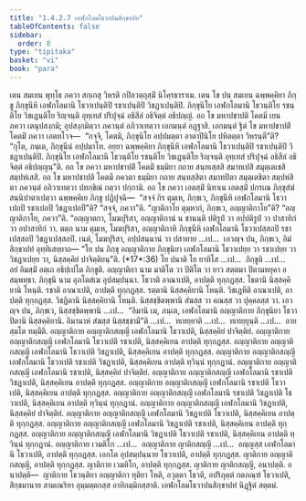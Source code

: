 ```yaml
---
title: "1.4.2.7 เอฬกโลมโธวาปนสิกฺขาปท"
tableOfContents: false
sidebar:
  order: 8
type: "tipitaka"
basket: "vi"
book: "para"
---
```



<DynamicBreadcrumb />

<Division number="576" book="para">

<Paragraph number="2189" book="para">
เตน สมเยน พุทฺโธ ภควา สกฺเกสุ วิหรติ กปิลวตฺถุสฺมิํ นิโคฺรธาราเม. เตน โข ปน สมเยน ฉพฺพคฺคิยา ภิกฺขู ภิกฺขุนีหิ เอฬกโลมานิ โธวาเปนฺติปิ รชาเปนฺติปิ วิชฏาเปนฺติปิ. ภิกฺขุนิโย เอฬกโลมานิ โธวนฺติโย รชนฺติโย วิชเฏนฺติโย ริญฺจนฺติ อุทฺเทสํ ปริปุจฺฉํ อธิสีลํ อธิจิตฺตํ อธิปญฺญํ. อถ โข มหาปชาปติ โคตมี เยน ภควา เตนุปสงฺกมิ; อุปสงฺกมิตฺวา ภควนฺตํ อภิวาเทตฺวา เอกมนฺตํ อฏฺฐาสิ. เอกมนฺตํ ฐิตํ โข มหาปชาปติํ โคตมิํ ภควา เอตทโวจ—  “กจฺจิ, โคตมิ, ภิกฺขุนิโย อปฺปมตฺตา อาตาปินิโย ปหิตตฺตา วิหรนฺตี”ติ? “กุโต, ภนฺเต, ภิกฺขุนีนํ อปฺปมาโท. อยฺยา ฉพฺพคฺคิยา ภิกฺขุนีหิ เอฬกโลมานิ โธวาเปนฺติปิ รชาเปนฺติปิ วิชฏาเปนฺติปิ. ภิกฺขุนิโย เอฬกโลมานิ โธวนฺติโย รชนฺติโย วิชเฏนฺติโย ริญฺจนฺติ อุทฺเทสํ ปริปุจฺฉํ อธิสีลํ อธิจิตฺตํ อธิปญฺญนฺ”ติ.
</Paragraph>

<Paragraph number="2190" book="para">
อถ โข ภควา มหาปชาปติํ โคตมิํ ธมฺมิยา กถาย สนฺทเสฺสสิ สมาทเปสิ สมุตฺเตเชสิ สมฺปหํเสสิ. อถ โข มหาปชาปติ โคตมี ภควตา ธมฺมิยา กถาย สนฺทสฺสิตา สมาทปิตา สมุตฺเตชิตา สมฺปหํสิตา ภควนฺตํ อภิวาเทตฺวา ปทกฺขิณํ กตฺวา ปกฺกามิ.
</Paragraph>

<Paragraph number="2191" book="para">
อถ โข ภควา เอตสฺมิํ นิทาเน เอตสฺมิํ ปกรเณ ภิกฺขุสํฆํ สนฺนิปาตาเปตฺวา ฉพฺพคฺคิเย ภิกฺขู ปฏิปุจฺฉิ—  “สจฺจํ กิร ตุมฺเห, ภิกฺขเว, ภิกฺขุนีหิ เอฬกโลมานิ โธวาเปถปิ รชาเปถปิ วิชฏาเปถปี”ติ? “สจฺจํ, ภควา”ติ. “ญาติกาโย ตุมฺหากํ, ภิกฺขเว, อญฺญาติกาโย”ติ? “อญฺญาติกาโย, ภควา”ติ. “อญฺญาตกา, โมฆปุริสา, อญฺญาติกานํ น ชานนฺติ ปติรูปํ วา อปฺปติรูปํ วา ปาสาทิกํ วา อปาสาทิกํ วา. ตตฺถ นาม ตุมฺเห, โมฆปุริสา, อญฺญาติกาหิ ภิกฺขุนีหิ เอฬกโลมานิ โธวาเปสฺสถปิ รชาเปสฺสถปิ วิชฏาเปสฺสถปิ. เนตํ, โมฆปุริสา, อปฺปสนฺนานํ วา ปสาทาย …เป…  เอวญฺจ ปน, ภิกฺขเว, อิมํ สิกฺขาปทํ อุทฺทิเสยฺยาถ—
</Paragraph>

</Division>
<Division number="577" book="para">

<Paragraph number="2192" book="para">
<Emphasis>“โย ปน ภิกฺขุ อญฺญาติกาย ภิกฺขุนิยา เอฬกโลมานิ โธวาเปยฺย วา รชาเปยฺย วา วิชฏาเปยฺย วา, นิสฺสคฺคิยํ ปาจิตฺติยนฺ”</Emphasis>ติ. (*17*:<Emphasis>36</Emphasis>)
</Paragraph>

</Division>
<Division number="578" book="para">

<Paragraph number="2193" book="para">
<Emphasis>โย ปนา</Emphasis>ติ โย ยาทิโส …เป…  <Emphasis>ภิกฺขู</Emphasis>ติ …เป…  อยํ อิมสฺมิํ อตฺเถ อธิปฺเปโต ภิกฺขูติ.
</Paragraph>

<Paragraph number="2194" book="para">
<Emphasis>อญฺญาติกา</Emphasis> นาม มาติโต วา ปิติโต วา ยาว สตฺตมา ปิตามหยุคา อสมฺพทฺธา.
</Paragraph>

<Paragraph number="2195" book="para">
<Emphasis>ภิกฺขุนี</Emphasis> นาม อุภโตสํเฆ อุปสมฺปนฺนา.
</Paragraph>

<Paragraph number="2196" book="para">
โธวาติ อาณาเปติ, อาปตฺติ ทุกฺกฏสฺส. โธตานิ นิสฺสคฺคิยานิ โหนฺติ. รชาติ อาณาเปติ, อาปตฺติ ทุกฺกฏสฺส. รตฺตานิ นิสฺสคฺคิยานิ โหนฺติ. วิชเฏหีติ อาณาเปติ, อาปตฺติ ทุกฺกฏสฺส. วิชฏิตานิ นิสฺสคฺคิยานิ โหนฺติ. นิสฺสชฺชิตพฺพานิ สํฆสฺส วา คณสฺส วา ปุคฺคลสฺส วา. เอวญฺจ ปน, ภิกฺขเว, นิสฺสชฺชิตพฺพานิ …เป…  “อิมานิ เม, ภนฺเต, เอฬกโลมานิ อญฺญาติกาย ภิกฺขุนิยา โธวาปิตานิ นิสฺสคฺคิยานิ. อิมานาหํ สํฆสฺส นิสฺสชฺชามี”ติ …เป…  ทเทยฺยาติ …เป…  ทเทยฺยุนฺติ …เป…  อายสฺมโต ทมฺมีติ.
</Paragraph>

</Division>
<Division number="579" book="para">

<Paragraph number="2197" book="para">
อญฺญาติกาย อญฺญาติกสญฺญี เอฬกโลมานิ โธวาเปติ, นิสฺสคฺคิยํ ปาจิตฺติยํ. อญฺญาติกาย อญฺญาติกสญฺญี เอฬกโลมานิ โธวาเปติ รชาเปติ, นิสฺสคฺคิเยน อาปตฺติ ทุกฺกฏสฺส. อญฺญาติกาย อญฺญาติกสญฺญี เอฬกโลมานิ โธวาเปติ วิชฏาเปติ, นิสฺสคฺคิเยน อาปตฺติ ทุกฺกฏสฺส. อญฺญาติกาย อญฺญาติกสญฺญี เอฬกโลมานิ โธวาเปติ รชาเปติ วิชฏาเปติ, นิสฺสคฺคิเยน อาปตฺติ ทฺวินฺนํ ทุกฺกฏานํ.
</Paragraph>

<Paragraph number="2198" book="para">
อญฺญาติกาย อญฺญาติกสญฺญี เอฬกโลมานิ รชาเปติ, นิสฺสคฺคิยํ ปาจิตฺติยํ. อญฺญาติกาย อญฺญาติกสญฺญี เอฬกโลมานิ รชาเปติ วิชฏาเปติ, นิสฺสคฺคิเยน อาปตฺติ ทุกฺกฏสฺส. อญฺญาติกาย อญฺญาติกสญฺญี เอฬกโลมานิ รชาเปติ โธวาเปติ, นิสฺสคฺคิเยน อาปตฺติ ทุกฺกฏสฺส. อญฺญาติกาย อญฺญาติกสญฺญี เอฬกโลมานิ รชาเปติ วิชฏาเปติ โธวาเปติ, นิสฺสคฺคิเยน อาปตฺติ ทฺวินฺนํ ทุกฺกฏานํ.
</Paragraph>

<Paragraph number="2199" book="para">
อญฺญาติกาย อญฺญาติกสญฺญี เอฬกโลมานิ วิชฏาเปติ, นิสฺสคฺคิยํ ปาจิตฺติยํ. อญฺญาติกาย อญฺญาติกสญฺญี เอฬกโลมานิ วิชฏาเปติ โธวาเปติ, นิสฺสคฺคิเยน อาปตฺติ ทุกฺกฏสฺส. อญฺญาติกาย อญฺญาติกสญฺญี เอฬกโลมานิ วิชฏาเปติ รชาเปติ, นิสฺสคฺคิเยน อาปตฺติ ทุกฺกฏสฺส. อญฺญาติกาย อญฺญาติกสญฺญี เอฬกโลมานิ วิชฏาเปติ โธวาเปติ รชาเปติ, นิสฺสคฺคิเยน อาปตฺติ ทฺวินฺนํ ทุกฺกฏานํ.
</Paragraph>

</Division>
<Division number="580" book="para">

<Paragraph number="2200" book="para">
อญฺญาติกาย เวมติโก …เป…  อญฺญาติกาย ญาติกสญฺญี …เป…  อญฺญสฺส เอฬกโลมานิ โธวาเปติ, อาปตฺติ ทุกฺกฏสฺส. เอกโต อุปสมฺปนฺนาย โธวาเปติ, อาปตฺติ ทุกฺกฏสฺส. ญาติกาย อญฺญาติกสญฺญี, อาปตฺติ ทุกฺกฏสฺส. ญาติกาย เวมติโก, อาปตฺติ ทุกฺกฏสฺส. ญาติกาย ญาติกสญฺญี, อนาปตฺติ.
</Paragraph>

</Division>
<Division number="581" book="para">

<Paragraph number="2201" book="para">
อนาปตฺติ—  ญาติกาย โธวนฺติยา อญฺญาติกา ทุติยา โหติ, อวุตฺตา โธวติ, อปริภุตฺตํ กตภณฺฑํ โธวาเปติ, สิกฺขมานาย สามเณริยา อุมฺมตฺตกสฺส อาทิกมฺมิกสฺสาติ.

</Paragraph>
</Division>

<Paragraph number="2202" type="center" book="para">
เอฬกโลมโธวาปนสิกฺขาปทํ นิฏฺฐิตํ สตฺตมํ.
</Paragraph>